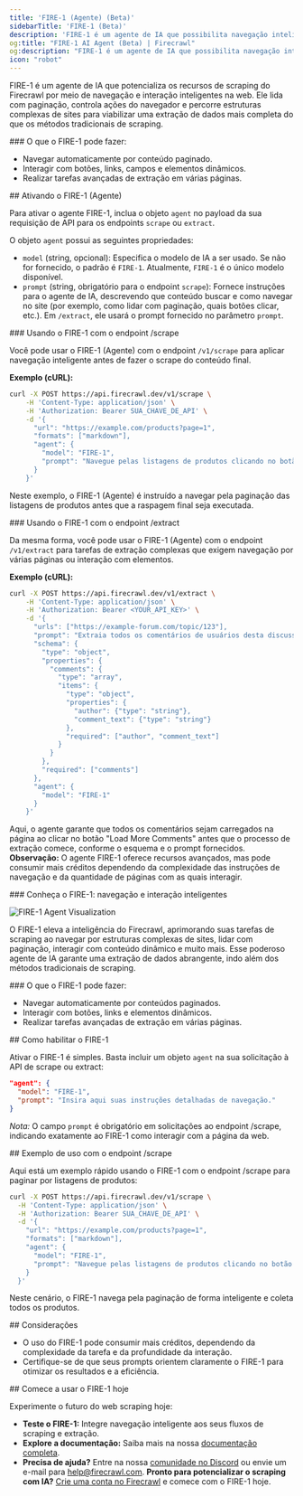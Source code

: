 ```yaml
---
title: 'FIRE-1 (Agente) (Beta)'
sidebarTitle: 'FIRE-1 (Beta)'
description: 'FIRE-1 é um agente de IA que possibilita navegação inteligente e interação com páginas da web'
og:title: "FIRE-1 AI Agent (Beta) | Firecrawl"
og:description: "FIRE-1 é um agente de IA que possibilita navegação inteligente e interação com páginas da web"
icon: "robot"
---
```


FIRE-1 é um agente de IA que potencializa os recursos de scraping do Firecrawl por meio de navegação e interação inteligentes na web. Ele lida com paginação, controla ações do navegador e percorre estruturas complexas de sites para viabilizar uma extração de dados mais completa do que os métodos tradicionais de scraping.

<div id="what-fire-1-can-do">
  ### O que o FIRE-1 pode fazer:
</div>

- Navegar automaticamente por conteúdo paginado.
- Interagir com botões, links, campos e elementos dinâmicos.
- Realizar tarefas avançadas de extração em várias páginas.

<div id="enabling-fire-1-agent">
  ## Ativando o FIRE-1 (Agente)
</div>

Para ativar o agente FIRE-1, inclua o objeto `agent` no payload da sua requisição de API para os endpoints `scrape` ou `extract`.

O objeto `agent` possui as seguintes propriedades:

*   `model` (string, opcional): Especifica o modelo de IA a ser usado. Se não for fornecido, o padrão é `FIRE-1`. Atualmente, `FIRE-1` é o único modelo disponível.
*   `prompt` (string, obrigatório para o endpoint `scrape`): Fornece instruções para o agente de IA, descrevendo que conteúdo buscar e como navegar no site (por exemplo, como lidar com paginação, quais botões clicar, etc.). Em `/extract`, ele usará o prompt fornecido no parâmetro `prompt`.

<div id="using-fire-1-with-the-scrape-endpoint">
  ### Usando o FIRE-1 com o endpoint /scrape
</div>

Você pode usar o FIRE-1 (Agente) com o endpoint `/v1/scrape` para aplicar navegação inteligente antes de fazer o scrape do conteúdo final.

**Exemplo (cURL):**

```bash
curl -X POST https://api.firecrawl.dev/v1/scrape \
    -H 'Content-Type: application/json' \
    -H 'Authorization: Bearer SUA_CHAVE_DE_API' \
    -d '{
      "url": "https://example.com/products?page=1",
      "formats": ["markdown"],
      "agent": {
        "model": "FIRE-1",
        "prompt": "Navegue pelas listagens de produtos clicando no botão “Próxima página” até que ele fique desativado. Extraia o conteúdo de cada página visitada."
      }
    }'
```

Neste exemplo, o FIRE-1 (Agente) é instruído a navegar pela paginação das listagens de produtos antes que a raspagem final seja executada.


<div id="using-fire-1-with-the-extract-endpoint">
  ### Usando o FIRE-1 com o endpoint /extract
</div>

Da mesma forma, você pode usar o FIRE-1 (Agente) com o endpoint `/v1/extract` para tarefas de extração complexas que exigem navegação por várias páginas ou interação com elementos.

**Exemplo (cURL):**

```bash
curl -X POST https://api.firecrawl.dev/v1/extract \
    -H 'Content-Type: application/json' \
    -H 'Authorization: Bearer <YOUR_API_KEY>' \
    -d '{
      "urls": ["https://example-forum.com/topic/123"],
      "prompt": "Extraia todos os comentários de usuários desta discussão no fórum.",
      "schema": {
        "type": "object",
        "properties": {
          "comments": {
            "type": "array",
            "items": {
              "type": "object",
              "properties": {
                "author": {"type": "string"},
                "comment_text": {"type": "string"}
              },
              "required": ["author", "comment_text"]
            }
          }
        },
        "required": ["comments"]
      },
      "agent": {
        "model": "FIRE-1"
      }
    }'
```

Aqui, o agente garante que todos os comentários sejam carregados na página ao clicar no botão &quot;Load More Comments&quot; antes que o processo de extração comece, conforme o esquema e o prompt fornecidos.
**Observação:** O agente FIRE-1 oferece recursos avançados, mas pode consumir mais créditos dependendo da complexidade das instruções de navegação e da quantidade de páginas com as quais interagir.


<div id="meet-fire-1-intelligent-navigation-and-interaction">
  ### Conheça o FIRE-1: navegação e interação inteligentes
</div>

![FIRE-1 Agent Visualization](/launch-week/lw3-d2-3.webp)

O FIRE-1 eleva a inteligência do Firecrawl, aprimorando suas tarefas de scraping ao navegar por estruturas complexas de sites, lidar com paginação, interagir com conteúdo dinâmico e muito mais. Esse poderoso agente de IA garante uma extração de dados abrangente, indo além dos métodos tradicionais de scraping.

<div id="what-fire-1-can-do">
  ### O que o FIRE-1 pode fazer:
</div>

- Navegar automaticamente por conteúdos paginados.
- Interagir com botões, links e elementos dinâmicos.
- Realizar tarefas avançadas de extração em várias páginas.

<div id="how-to-enable-fire-1">
  ## Como habilitar o FIRE-1
</div>

Ativar o FIRE-1 é simples. Basta incluir um objeto `agent` na sua solicitação à API de scrape ou extract:

```json
"agent": {
  "model": "FIRE-1",
  "prompt": "Insira aqui suas instruções detalhadas de navegação."
}
```

*Nota:* O campo `prompt` é obrigatório em solicitações ao endpoint /scrape, indicando exatamente ao FIRE-1 como interagir com a página da web.


<div id="example-usage-with-scrape-endpoint">
  ## Exemplo de uso com o endpoint /scrape
</div>

Aqui está um exemplo rápido usando o FIRE-1 com o endpoint /scrape para paginar por listagens de produtos:

```bash
curl -X POST https://api.firecrawl.dev/v1/scrape \
  -H 'Content-Type: application/json' \
  -H 'Authorization: Bearer SUA_CHAVE_DE_API' \
  -d '{
    "url": "https://example.com/products?page=1",
    "formats": ["markdown"],
    "agent": {
      "model": "FIRE-1",
      "prompt": "Navegue pelas listagens de produtos clicando no botão 'Próxima página' até ele ficar desativado. Extraia o conteúdo de cada página."
    }
  }'
```

Neste cenário, o FIRE-1 navega pela paginação de forma inteligente e coleta todos os produtos.


<div id="considerations">
  ## Considerações
</div>

- O uso do FIRE-1 pode consumir mais créditos, dependendo da complexidade da tarefa e da profundidade da interação.
- Certifique-se de que seus prompts orientem claramente o FIRE-1 para otimizar os resultados e a eficiência.

<div id="start-using-fire-1-today">
  ## Comece a usar o FIRE-1 hoje
</div>

Experimente o futuro do web scraping hoje:

- **Teste o FIRE-1:** Integre navegação inteligente aos seus fluxos de scraping e extração.
- **Explore a documentação:** Saiba mais na nossa [documentação completa](https://docs.firecrawl.dev/agents/fire-1).
- **Precisa de ajuda?** Entre na nossa [comunidade no Discord](https://discord.gg/S7Enyh9Abh) ou envie um e-mail para [help@firecrawl.com](mailto:help@firecrawl.com).
**Pronto para potencializar o scraping com IA?** [Crie uma conta no Firecrawl](https://firecrawl.dev/signup) e comece com o FIRE-1 hoje.
